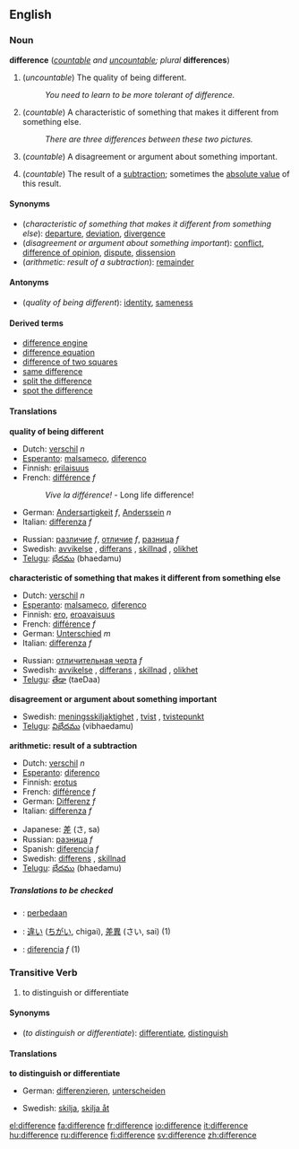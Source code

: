 ==English==

===Noun===
'''difference'''  (''[[countable]] and [[uncountable]]; plural'' '''differences''')

#(''uncountable'') The quality of being different.
#:''You need to learn to be more tolerant of difference.''
#(''countable'') A characteristic of something that makes it different from something else.
#:''There are three differences between these two pictures.''
#(''countable'') A disagreement or argument about something important.
#{{arithmetic}} (''countable'') The result of a [[subtraction]]; sometimes the [[absolute value]] of this result.

====Synonyms====
*(''characteristic of something that makes it different from something else''): [[departure]], [[deviation]], [[divergence]]
*(''disagreement or argument about something important''): [[conflict]], [[difference of opinion]], [[dispute]], [[dissension]]
*(''arithmetic: result of a subtraction''): [[remainder]]

====Antonyms====
*(''quality of being different''): [[identity]], [[sameness]]

====Derived terms====
*[[difference engine]]
*[[difference equation]]
*[[difference of two squares]]
*[[same difference]]
*[[split the difference]]
*[[spot the difference]]

====Translations====
'''quality of being different'''
{{top}}
*Dutch: [[verschil]] ''n''
*[[Esperanto]]: [[malsameco]], [[diferenco]]
*Finnish: [[erilaisuus]]
*French: [[différence]] ''f''
*:''Vive la différence!'' - Long life difference!
*German: [[Andersartigkeit]] ''f'', [[Anderssein]] ''n''
*Italian: [[differenza]] ''f''
{{mid}}
*Russian: [[различие]] ''f'', [[отличие]] ''f'', [[разница]] ''f''
*Swedish: [[avvikelse]] {{c}}, [[differans]] {{c}}, [[skillnad]] {{c}}, [[olikhet]] {{c}}
*[[Telugu]]: [[భేదము]] (bhaedamu)
{{bottom}}

'''characteristic of something that makes it different from something else'''
{{top}}
*Dutch: [[verschil]] ''n''
*[[Esperanto]]: [[malsameco]], [[diferenco]]
*Finnish: [[ero]], [[eroavaisuus]]
*French: [[différence]] ''f''
*German: [[Unterschied]] ''m''
*Italian: [[differenza]] ''f''
{{mid}}
*Russian: [[отличительная черта]] ''f''
*Swedish: [[avvikelse]] {{c}}, [[differans]] {{c}}, [[skillnad]] {{c}}, [[olikhet]] {{c}}
*[[Telugu]]: [[తేడా]] (taeDaa)
{{bottom}}

'''disagreement or argument about something important'''
{{top}}
{{mid}}
*Swedish: [[meningsskiljaktighet]] {{c}}, [[tvist]] {{c}}, [[tvistepunkt]] {{c}}
*[[Telugu]]: [[విభేదము]] (vibhaedamu)
{{bottom}}

'''arithmetic: result of a subtraction'''
{{top}}
*Dutch: [[verschil]] ''n''
*[[Esperanto]]: [[diferenco]]
*Finnish: [[erotus]]
*French: [[différence]] ''f''
*German: [[Differenz]] ''f''
*Italian: [[differenza]] ''f''
{{mid}}
*Japanese: [[差]] (さ, sa)
*Russian: [[разница]] ''f''
*Spanish: [[diferencia]] ''f''
*Swedish: [[differens]] {{c}}, [[skillnad]] {{c}}
*[[Telugu]]: [[భేదము]] (bhaedamu)
{{bottom}}

=====Translations to be checked=====
<!--Remove this section once all of the translations below have been moved into the tables above.-->
{{checktrans}}

*{{ttbc|Indonesian}}: [[beda|perbedaan]]
*{{ttbc|Japanese}}: [[違い]] ([[ちがい]], chigai), [[差異]] (さい, sai) (1)
*{{ttbc|Spanish}}: [[diferencia]] ''f'' (1)

===Transitive Verb===
#to distinguish or differentiate

====Synonyms====
*(''to distinguish or differentiate''): [[differentiate]], [[distinguish]]

====Translations====
'''to distinguish or differentiate'''
{{top}}
*German: [[differenzieren]], [[unterscheiden]]
{{mid}}
*Swedish: [[skilja]], [[skilja åt]]
{{bottom}}

[[el:difference]]
[[fa:difference]]
[[fr:difference]]
[[io:difference]]
[[it:difference]]
[[hu:difference]]
[[ru:difference]]
[[fi:difference]]
[[sv:difference]]
[[zh:difference]]
